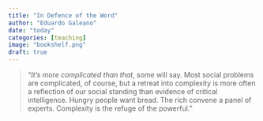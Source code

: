 ```yaml
---
title: "In Defence of the Word"
author: "Eduardo Galeano"
date: "today"
categories: [teaching]
image: "bookshelf.png"
draft: true
---
```


> “*It’s more complicated than that*, some will say. Most social problems are complicated, of course, but a retreat into complexity is more often a reflection of our social standing than evidence of critical intelligence. Hungry people want bread. The rich convene a panel of experts. Complexity is the refuge of the powerful.”

